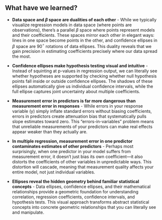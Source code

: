 ## What have we learned?

* **Data space and $\beta$ space are dualities of each other** - While we typically visualize regression models in data space (where points are observations), there's a parallel $\beta$ space where points represent models and their coefficients. These spaces mirror each other in elegant ways: lines in one space become points in the other, and confidence ellipses in $\beta$ space are 90$^\circ$ rotations of data ellipses. This duality reveals that we gain precision in estimating coefficients precisely where our data spread the most.

* **Confidence ellipses make hypothesis testing visual and intuitive** - Instead of squinting at p-values in regression output, we can literally see whether hypotheses are supported by checking whether null hypothesis points fall inside or outside confidence ellipses. The shadows of these ellipses automatically give us individual confidence intervals, while the full ellipse captures joint uncertainty about multiple coefficients.

* **Measurement error in predictors is far more dangerous than measurement error in responses** - While errors in your response variable (y) simply inflate standard errors without biasing coefficients, errors in predictors create attenuation bias that systematically pulls slope estimates toward zero. This "errors-in-variables" problem means that unreliable measurements of your predictors can make real effects appear weaker than they actually are.

* **In multiple regression, measurement error in one predictor contaminates estimates of other predictors** - Perhaps most surprisingly, when one predictor in your model suffers from measurement error, it doesn't just bias its own coefficient---it also distorts the coefficients of other variables in unpredictable ways. This distortion will cascade, meaning that measurement quality affects your entire model, not just individual variables.

* **Ellipses reveal the hidden geometry behind familiar statistical concepts** - Data ellipses, confidence ellipses, and their mathematical relationships provide a geometric foundation for understanding correlation, regression coefficients, confidence intervals, and hypothesis tests. This visual approach transforms abstract statistical concepts into concrete geometric relationships that you can literally see and manipulate.
